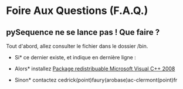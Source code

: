 =Foire Aux Questions (F.A.Q.)=

==pySequence ne se lance pas ! Que faire ?==
Tout d'abord, allez consulter le fichier {{{pySequence.exe.log}}} dans le dossier /bin.

*Si* ce dernier existe, et indique en dernière ligne :
{{{ImportError: DLL load failed: Le module spécifié est introuvable}}}

*Alors* installez [http://www.microsoft.com/downloads/fr-fr/confirmation.aspx?FamilyID=9B2DA534-3E03-4391-8A4D-074B9F2BC1BF&displaylang=fr Package redistribuable Microsoft Visual C++ 2008]

*Sinon* contactez cedrick(point)faury(arobase)ac-clermont(point)fr
